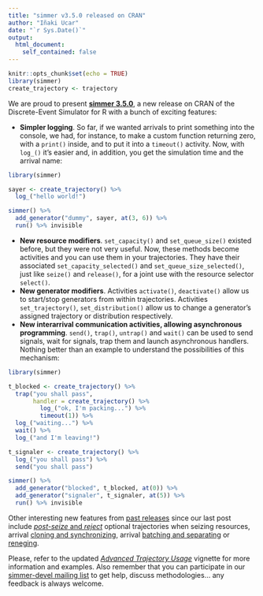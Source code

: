 ```yaml
---
title: "simmer v3.5.0 released on CRAN"
author: "Iñaki Ucar"
date: "`r Sys.Date()`"
output:
  html_document:
    self_contained: false
---
```


```r
knitr::opts_chunk$set(echo = TRUE)
library(simmer)
create_trajectory <- trajectory
```

We are proud to present [__simmer 3.5.0__](http://r-simmer.org/), a new release on CRAN of the Discrete-Event Simulator for R with a bunch of exciting features:

* __Simpler logging__. So far, if we wanted arrivals to print something into the console, we had, for instance, to make a custom function returning zero, with a `print()` inside, and to put it into a `timeout()` activity. Now, with `log_()` it's easier and, in addition, you get the simulation time and the arrival name:

```r
library(simmer)

sayer <- create_trajectory() %>%
  log_("hello world!")

simmer() %>%
  add_generator("dummy", sayer, at(3, 6)) %>%
  run() %>% invisible
```

* __New resource modifiers__. `set_capacity()` and `set_queue_size()` existed before, but they were not very useful. Now, these methods become activities and you can use them in your trajectories. They have their associated `set_capacity_selected()` and `set_queue_size_selected()`, just like `seize()` and `release()`, for a joint use with the resource selector `select()`.
* __New generator modifiers__. Activities `activate()`, `deactivate()` allow us to start/stop generators from within trajectories. Activities `set_trajectory()`, `set_distribution()` allow us to change a generator's assigned trajectory or distribution respectively.
* __New interarrival communication activities, allowing asynchronous programming__. `send()`, `trap()`, `untrap()` and `wait()` can be used to send signals, wait for signals, trap them and launch asynchronous handlers. Nothing better than an example to understand the possibilities of this mechanism:

```r
library(simmer)

t_blocked <- create_trajectory() %>%
  trap("you shall pass", 
       handler = create_trajectory() %>%
         log_("ok, I'm packing...") %>%
         timeout(1)) %>%
  log_("waiting...") %>%
  wait() %>%
  log_("and I'm leaving!")

t_signaler <- create_trajectory() %>%
  log_("you shall pass") %>%
  send("you shall pass")

simmer() %>%
  add_generator("blocked", t_blocked, at(0)) %>%
  add_generator("signaler", t_signaler, at(5)) %>%
  run() %>% invisible
```

Other interesting new features from [past releases](http://r-simmer.org/news/index.html) since our last post include [_post-seize_ and _reject_](http://r-simmer.org/articles/C-trajectories.html#seize-release) optional trajectories when seizing resources, arrival [cloning and synchronizing](http://r-simmer.org/articles/C-trajectories.html#clone-synchronize), arrival [batching and separating](http://r-simmer.org/articles/C-trajectories.html#batch-separate) or [reneging](http://r-simmer.org/articles/C-trajectories.html#renege_in-renege_abort).

Please, refer to the updated [_Advanced Trajectory Usage_](http://r-simmer.org/articles/C-trajectories.html) vignette for more information and examples. Also remember that you can participate in our [simmer-devel mailing list](https://groups.google.com/forum/#!forum/simmer-devel) to get help, discuss methodologies... any feedback is always welcome.
